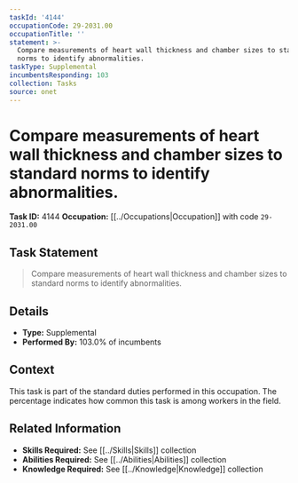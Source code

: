 ```yaml
---
taskId: '4144'
occupationCode: 29-2031.00
occupationTitle: ''
statement: >-
  Compare measurements of heart wall thickness and chamber sizes to standard
  norms to identify abnormalities.
taskType: Supplemental
incumbentsResponding: 103
collection: Tasks
source: onet
---
```

# Compare measurements of heart wall thickness and chamber sizes to standard norms to identify abnormalities.

**Task ID:** 4144
**Occupation:** [[../Occupations|Occupation]] with code `29-2031.00`

## Task Statement

> Compare measurements of heart wall thickness and chamber sizes to standard norms to identify abnormalities.

## Details

- **Type:** Supplemental
- **Performed By:** 103.0% of incumbents

## Context

This task is part of the standard duties performed in this occupation. The percentage indicates how common this task is among workers in the field.

## Related Information

- **Skills Required:** See [[../Skills|Skills]] collection
- **Abilities Required:** See [[../Abilities|Abilities]] collection
- **Knowledge Required:** See [[../Knowledge|Knowledge]] collection
